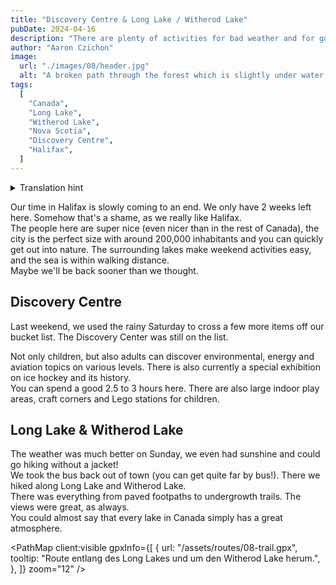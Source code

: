 ```yaml
---
title: "Discovery Centre & Long Lake / Witherod Lake"
pubDate: 2024-04-16
description: "There are plenty of activities for bad weather and for good weather. And we had both last weekend!"
author: "Aaron Czichon"
image:
  url: "./images/08/header.jpg"
  alt: "A broken path through the forest which is slightly under water."
tags:
  [
    "Canada",
    "Long Lake",
    "Witherod Lake",
    "Nova Scotia",
    "Discovery Centre",
    "Halifax",
  ]
---
```



<details>
  <summary>Translation hint</summary>
  We implemented the English version of this blog for you in June. We will publish
  all new blog entries also in English. Every entry before Jun 24th 2024 is automatically
  translated through DeepL. So please apologize if the translation is not perfect.
  If you want to read the original German entry, please switch to the German version
  of our blog.
</details>

Our time in Halifax is slowly coming to an end. We only have 2 weeks left here. Somehow that's a shame, as we really like Halifax.  
The people here are super nice (even nicer than in the rest of Canada), the city is the perfect size with around 200,000 inhabitants and you can quickly get out into nature. The surrounding lakes make weekend activities easy, and the sea is within walking distance.  
Maybe we'll be back sooner than we thought.

## Discovery Centre

<DirectusImage assetId="a3840d94-bb33-4d25-916f-4d0f975cb975.jpg" />

Last weekend, we used the rainy Saturday to cross a few more items off our bucket list. The Discovery Center was still on the list.

<DirectusImage assetId="a55d59c3-930f-49c3-bc54-b86dd4d22c1b.jpg" />

Not only children, but also adults can discover environmental, energy and aviation topics on various levels. There is also currently a special exhibition on ice hockey and its history.  
You can spend a good 2.5 to 3 hours here. There are also large indoor play areas, craft corners and Lego stations for children.

<DirectusImage assetId="c042ed58-fa97-457d-afe8-0ce648bd60f8.jpg" />

<DirectusImage assetId="29961d80-2cef-4aba-bfcc-bbcc6bac20d7.jpg" />

## Long Lake & Witherod Lake

The weather was much better on Sunday, we even had sunshine and could go hiking without a jacket!  
We took the bus back out of town (you can get quite far by bus!). There we hiked along Long Lake and Witherod Lake.  
There was everything from paved footpaths to undergrowth trails. The views were great, as always.  
You could almost say that every lake in Canada simply has a great atmosphere.

<PathMap
  client:visible
  gpxInfo={[
    {
      url: "/assets/routes/08-trail.gpx",
      tooltip: "Route entlang des Long Lakes und um den Witherod Lake herum.",
    },
  ]}
  zoom="12"
/>
<br />

<DirectusImage assetId="6bb4174d-59ec-4679-bd89-efb071fd26a2.jpg" />

<DirectusImage assetId="08058828-e5b6-4cf5-b666-3bbfbfebd46a.jpg" />

<DirectusImage assetId="99fb007e-7d21-4130-8b95-db55ad1eceaf.jpg" />
